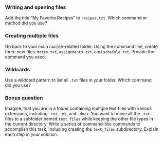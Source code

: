 ### Writing and opening files

Add the title "My Favorite Recipes" to `recipes.txt`.
Which command or method did you use?

### Creating multiple files

Go back to your main course-related folder. 
Using the command line, create three new files: `notes.txt`, `assignments.txt`, and `schedule.txt`.
Provide the command you used.

### Wildcards

Use a wildcard pattern to list all `.txt` files in your folder.
Which command did you use?

### Bonus question

Imagine, that you are in a folder containing multiple text files with various extensions, including `.txt`, `.md`, and `.docx`.
You want to move all the `.txt` files to a subfolder named `text_files` while keeping the other file types in the current directory.
Write a series of command-line commands to accomplish this task, including creating the `text_files` subdirectory.
Explain each step in your solution.
